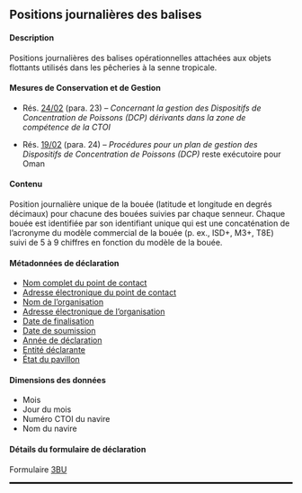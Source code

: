 ## Positions journalières des balises {#BU}

#### Description

Positions journalières des balises opérationnelles attachées aux objets flottants utilisés dans les pêcheries à la senne tropicale.

#### Mesures de Conservation et de Gestion

- Rés. [24/02](https://iotc.org/fr/mcg/r%C3%A9solution-2402-concernant-la-gestion-des-dispositifs-de-concentration-de-poissons-dcp-d%C3%A9rivants) (para. 23) -- _Concernant la gestion des Dispositifs de Concentration de Poissons (DCP) dérivants dans la zone de compétence de la CTOI_

- Rés. [19/02](https://iotc.org/fr/mcg/r%C3%A9solution-1902-proc%C3%A9dures-pour-un-plan-de-gestion-des-dispositifs-de-concentration-de-poissons) (para. 24) -- _Procédures pour un plan de gestion des Dispositifs de Concentration de Poissons (DCP)_ reste exécutoire pour Oman

#### Contenu

Position journalière unique de la bouée (latitude et longitude en degrés décimaux) pour chacune des bouées suivies par chaque senneur. Chaque bouée est identifiée par son identifiant unique qui est une concaténation de l'acronyme du modèle commercial de la bouée (p. ex., ISD+, M3+, T8E) suivi de 5 à 9 chiffres en fonction du modèle de la bouée.

#### Métadonnées de déclaration

- [Nom complet du point de contact](#fcname)
- [Adresse électronique du point de contact](#fcemail)
- [Nom de l'organisation](#orgname)
- [Adresse électronique de l'organisation](#orgemail)
- [Date de finalisation](#findate)
- [Date de soumission](#subdate)
- [Année de déclaration](#repyear)
- [Entité déclarante](#repentity)
- [État du pavillon](#repflagstate)

#### Dimensions des données

- Mois
- Jour du mois
- Numéro CTOI du navire
- Nom du navire

#### Détails du formulaire de déclaration

Formulaire [3BU](../forms/#Form_3BU)

<hr style="border:1.5px solid black">